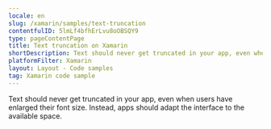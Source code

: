 ```yaml
---
locale: en
slug: /xamarin/samples/text-truncation
contentfulID: 5lmLf4bfhErLvu8oOBSQY9
type: pageContentPage
title: Text truncation on Xamarin
shortDescription: Text should never get truncated in your app, even when users have enlarged their font size.
platformFilter: Xamarin
layout: Layout - Code samples
tag: Xamarin code sample
---
```


Text should never get truncated in your app, even when users have enlarged their font size. Instead, apps should adapt the interface to the available space.

<CodeSample id="text-truncation" locale="en" platform="xamarin"/>